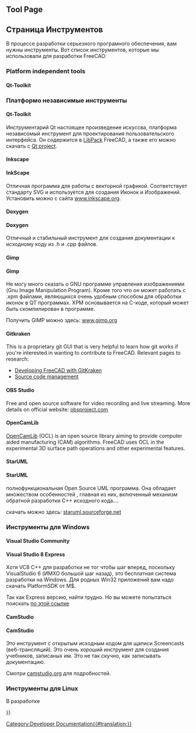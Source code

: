 <languages/>

{{Docnav/ru
|[[Third_Party_Libraries/ru|Сторонние библиотеки]]
|[[Tracker/ru|Tracker]]
}}

{{TOCright}}

== Tool Page ==

<div class="mw-translate-fuzzy">
== Страница Инструментов ==
В процессе разработки серьезного програмного обеспечения, вам нужны инструменты. Вот список инструментов, которые мы использовали для разработки FreeCAD:
</div>

=== Platform independent tools ===

==== Qt-Toolkit ====

<div class="mw-translate-fuzzy">
=== Платформо независимые инструменты ===
 
==== Qt-Toolkit ====
Инструментарий Qt настоящее произведение искуссва, платформа независомый инструмент для проектирования пользовательского интерфейса. Он содержится в [[Third Party Libraries/ru|LibPack]] FreeCAD, а также его можно скачать с [http://qt-project.org/downloads Qt project].
</div>

==== Inkscape ====

<div class="mw-translate-fuzzy">
==== InkScape ====
Отличная программа для работы с векторной графикой. Соответствует стандарту SVG и используется для создания Иконок и Изображений. Установить можно с сайта [http://www.inkscape.org www.inkscape.org].
</div>

==== Doxygen ====

<div class="mw-translate-fuzzy">
==== Doxygen ====
Отличный и стабильный инструмент для создания документации к исходному коду из .h и .cpp файлов.
</div>

==== Gimp ====

<div class="mw-translate-fuzzy">
==== Gimp ====
Не могу много сказать о GNU программе управления изображениями (Gnu Image Manipulation Program). Кроме того что он может работать с .xpm файлами, являющихся очень удобным способом для обработки иконок в QT программах. XPM основывается на C-коде, который может быть скомпилирован в программе.
</div>

Получить GIMP можно здесь: [http://www.gimp.org/ www.gimp.org]

==== Gitkraken ====

This is a proprietary git GUI that is very helpful to learn how git works if you're interested in wanting to contribute to FreeCAD. Relevant pages to research:
* [[Developing_FreeCAD_with_GitKraken|Developing FreeCAD with GitKraken]]
* [[Source_code_management|Source code management]]

==== OBS Studio ====

Free and open source software for video recording and live streaming. More details on official website: [https://obsproject.com/ obsproject.com]

==== OpenCamLib ====

[[OpenCamLib|OpenCamLib]] (OCL) is an open source library aiming to provide computer aided manufacturing (CAM) algorithms. FreeCAD uses OCL in the experimental 3D surface path operations and other experimental features. 

==== StarUML ====

<div class="mw-translate-fuzzy">
==== StarUML ====

полнофункциональная Open Source UML программа. Она обладает множеством особенностей , главная из них, включенный механизм обратной разработки C++ исходного кода....
</div>

<div class="mw-translate-fuzzy">
скачать можно здесь: [http://staruml.sourceforge.net/en/ staruml.sourceforge.net]
</div>

=== Инструменты для Windows ===

==== Visual Studio Community ====

<div class="mw-translate-fuzzy">
==== Visual Studio 8 Express ====
Хотя VC8 C++ для разработки не тог чтобы шаг вперед, поскольку VisualStudio 6 (ИМХО большой шаг назад), это бесплатная система разработки на Windows. Для родных Win32 приложений вам надо скачать PlatformSDK от M$.
</div>

<div class="mw-translate-fuzzy">
Так как Express версию, найти трудно. Но вы можете попытаться поискать [http://msdn.microsoft.com/vstudio/express/visualc/default.aspx по этой ссылке]
</div>

==== CamStudio ====

<div class="mw-translate-fuzzy">
==== CamStudio ====
Это инструмент с открытым исходным кодом для щаписи Screencasts (веб-трансляций). Это очень хороший инструмент для создания учебников, записаных им. Это не так скучно, как записывать документацию.
</div>

Смотри [http://camstudio.org/ camstudio.org] для подробностей.

=== Инструменты для Linux ===

В разработке


{{Docnav/ru
|[[Third_Party_Libraries/ru|Сторонние библиотеки]]
|[[Tracker/ru|Tracker]]
}}

{{Userdocnavi{{#translation:}}}}
[[Category:Developer Documentation{{#translation:}}]]
{{clear}}